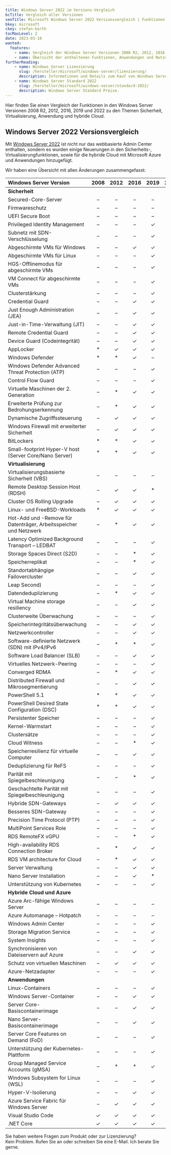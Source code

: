 ```yaml
---
title: Windows Server 2022 im Versions-Vergleich
bcTitle: Vergleich aller Versionen
seoTitle: Microsoft Windows Server 2022 Versionsvergleich | Funktionen von 2008 R2, 2012 R2, 2016, 2019, 2022
bkey: microsoft
ckey: stefan-barth
tocMaxLevel: 2
date: 2023-03-10
wanted:
  features:
    - name: Vergleich der Windows Server Versionen 2008 R2, 2012, 2016, 2019 und 2022
    - name: Übersicht der enthaltenen Funktionen, Anwendungen und Nutzunsszenarien
furtherReading:
    - name: Windows Server Lizenzierung
      slug: /hersteller/microsoft/windows-server/lizenzierung/
      description: Informationen und Details zum Kauf von Windows Server Lizenzen.
    - name: Windows Server Standard 2022
      slug: /hersteller/microsoft/windows-server/standard-2022/
      description: Windows Server Standard Preise.
---
```




<Intro>

  Hier finden Sie einen Vergleich der Funktionen in den Windows Server Versionen 2008 R2, 2012, 2016, 2019 und 2022 zu den Themen Sicherheit, Virtualisierung, Anwendung und hybride Cloud.


</Intro>

<TOC />



## Windows Server 2022 Versionsvergleich

Mit [Windows Server 2022](/hersteller/microsoft/windows-server/) ist nicht nur das webbasierte Admin Center enthalten, sondern es wurden einige Neuerungen in den Sicherheits-, Virtualisierungfunktionen, sowie für die hybride Cloud mit Microsoft Azure und Anwendungen hinzugefügt.

Wir haben eine Übersicht mit allen Änderungen zusammengefasst:


|Windows Server Version|2008|2012|2016|2019|2022|
|:---|:---:|:---:|:---:|:---:|:---:|
|**Sicherheit**||||||
|Secured-Core-Server|–|–|–|–|✓|
|Firmwareschutz|–|–|–|–|✓|
|UEFI Secure Boot|–|–|–|–|✓|
|Privileged Identity Management|–|–|–|✓|✓|
|Subnetz mit SDN-Verschlüsselung|–|–|–|✓|✓|
|Abgeschirmte VMs für Windows|–|–|✓|✓|✓|
|Abgeschirmte VMs für Linux|–|–|–|✓|✓|
|HGS-Offlinemodus für abgeschirmte VMs|–|–|–|✓|✓|
|VM Connect für abgeschirmte VMs|–|–|–|✓|✓|
|Clusterstärkung|–|–|–|✓|✓|
|Credential Guard|–|–|✓|✓|✓|
|Just Enough Administration (JEA)|–|–|✓|✓|✓|
|Just-in-Time-Verwaltung (JIT)|–|–|✓|✓|✓|
|Remote Credential Guard|–|–|✓|✓|✓|
|Device Guard (Codeintegrität)|–|–|✓|✓|✓|
|AppLocker|*|✓|✓|✓|✓|
|Windows Defender|*|*|✓|–|✓|
|Windows Defender Advanced Threat Protection (ATP)|–|–|–|✓|✓|
|Control Flow Guard|–|–|–|✓|✓|
|Virtuelle Maschinen der 2. Generation|–|*|✓|✓|✓|
|Erweiterte Prüfung zur Bedrohungserkennung|–|*|✓|✓|✓|
|Dynamische Zugriffssteuerung|–|✓|✓|✓|✓|
|Windows Firewall mit erweiterter Sicherheit|–|✓|✓|✓|✓|
|BitLockers|*|*|✓|✓|✓|
|Small-footprint Hyper-V host (Server Core/Nano Server)|*|*|✓|✓|✓|
|**Virtualisierung**||||||
|Virtualisierungsbasierte Sicherheit (VBS)|–|–|–|–|✓|
|Remote Desktop Session Host (RDSH)|–|✓|✓|*|✓|
|Cluster OS Rolling Upgrade|–|✓|✓|✓|✓|
|Linux- und FreeBSD-Workloads|*|✓|✓|✓|✓|
|Hot-Add und -Remove für Datenträger, Arbeitsspeicher und Netzwerk|–|*|✓|✓|✓|
|Latency Optimized Background Transport – LEDBAT|–|–|–|✓|✓|
|Storage Spaces Direct (S2D)|–|–|*|✓|✓|
|Speicherreplikat|–|–|*|✓|✓|
|Standortabhängige Failovercluster|–|–|✓|✓|✓|
|Leap Second)|–|–|–|✓|✓|
|Datendeduplizierung|–|*|✓|✓|✓|
|Virtual Machine storage resiliency|–|–|✓|✓|✓|
|Clusterweite Überwachung|–|–|–|✓|✓|
|Speicherintegritätsüberwachung|–|–|✓|✓|✓|
|Netzwerkcontroller|–|–|✓|✓|✓|
|Software-definierte Netzwerk (SDN) mit IPv4/IPv6|–|*|*|✓|✓|
|Software Load Balancer (SLB)|–|–|✓|✓|✓|
|Virtuelles Netzwerk-Peering|–|–|–|✓|✓|
|Converged RDMA|–|*|✓|✓|✓|
|Distributed Firewall und Mikrosegmentierung|–|–|✓|✓|✓|
|PowerShell 5.1|*|*|✓|✓|✓|
|PowerShell Desired State Configuration (DSC)|*|*|✓|✓|✓|
|Persistenter Speicher|–|–|–|✓|✓|
|Kernel-Warmstart|–|–|–|✓|✓|
|Clustersätze|–|–|–|✓|✓|
|Cloud Witness|–|–|*|✓|✓|
|Speicherresilienz für virtuelle Computer|–|–|✓|✓|✓|
|Deduplizierung für ReFS|–|–|–|✓|✓|
|Parität mit Spiegelbeschleunigung|–|–|*|✓|✓|
|Geschachtelte Parität mit Spiegelbeschleunigung|–|–|–|✓|✓|
|Hybride SDN-Gateways|–|✓|✓|✓|✓|
|Besseres SDN-Gateway|–|–|–|✓|✓|
|Precision Time Protocol (PTP)|–|–|–|✓|✓|
|MultiPoint Services Role|–|–|–|✓|✓|
|RDS RemoteFX vGPU|–|–|*|✓|✓|
|High-availability RDS Connection Broker|–|*|✓|✓|✓|
|RDS VM architecture for Cloud|–|*|✓|✓|✓|
|Server Verwaltung|–|–|✓|✓|✓|
|Nano Server Installation|–|–|✓|*|✓|
|Unterstützung von Kubernetes|–|–|–|✓|✓|
|**Hybride Cloud und Azure**||||||
|Azure Arc-fähige Windows Server|–|–|–|–|✓|
|Azure Automanage – Hotpatch|–|–|–|–|✓|
|Windows Admin Center|–|–|–|✓|✓|
|Storage Migration Service|–|–|–|✓|✓|
|System Insights|–|–|–|✓|✓|
|Synchronisieren von Dateiservern auf Azure|–|–|✓|✓|✓|
|Schutz von virtuellen Maschinen|–|✓|✓|✓|✓|
|Azure-Netzadapter|–|–|–|✓|✓|
|**Anwendungen**||||||
|Linux-Containers|–|–|–|✓|✓|
|Windows Server-Container|–|–|✓|✓|✓|
|Server Core-Basiscontainerimage|–|–|✓|✓|✓|
|Nano Server-Basiscontainerimage|–|–|✓|✓|✓|
|Server Core Features on Demand (FoD)|–|–|–|✓|✓|
|Unterstützung der Kubernetes-Plattform|–|–|–|✓|✓|
|Group Managed Service Accounts (gMSA)|–|*|*|✓|✓|
|Windows Subsystem for Linux (WSL)|–|–|–|✓|✓|
|Hyper-V-Isolierung|–|–|✓|✓|✓|
|Azure Service Fabric für Windows Server|–|✓|✓|✓|✓|
|Visual Studio Code|✓|✓|✓|✓|✓|
|.NET Core|✓|✓|✓|✓|✓|


<GetInTouch theme="light">

Sie haben weitere Fragen zum Produkt oder zur Lizenzierung?<br />
Kein Problem. Rufen Sie an oder schreiben Sie eine E-Mail. Ich berate Sie gerne.

</GetInTouch>
